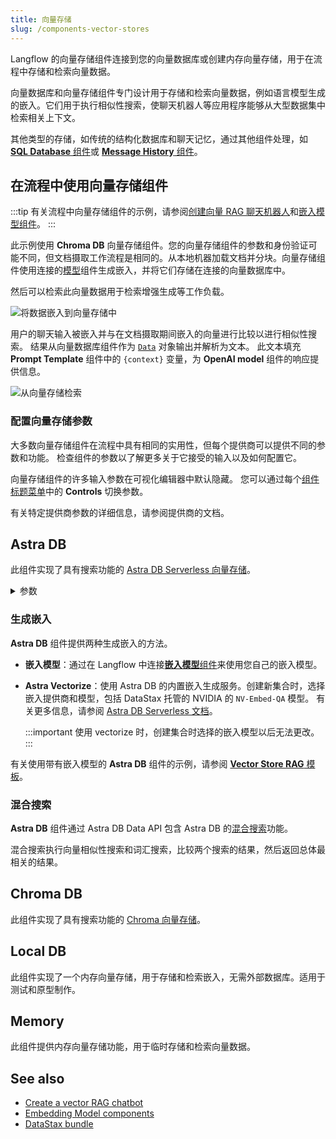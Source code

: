```yaml
---
title: 向量存储
slug: /components-vector-stores
---
```



Langflow 的向量存储组件连接到您的向量数据库或创建内存向量存储，用于在流程中存储和检索向量数据。

向量数据库和向量存储组件专门设计用于存储和检索向量数据，例如语言模型生成的嵌入。它们用于执行相似性搜索，使聊天机器人等应用程序能够从大型数据集中检索相关上下文。

其他类型的存储，如传统的结构化数据库和聊天记忆，通过其他组件处理，如 [**SQL Database** 组件](/components-data#sql-database)或 [**Message History** 组件](/components-helpers#message-history)。

## 在流程中使用向量存储组件

:::tip
有关流程中向量存储组件的示例，请参阅[创建向量 RAG 聊天机器人](/chat-with-rag)和[嵌入模型组件](/components-embedding-models)。
:::

此示例使用 **Chroma DB** 向量存储组件。您的向量存储组件的参数和身份验证可能不同，但文档摄取工作流程是相同的。从本地机器加载文档并分块。向量存储组件使用连接的[模型](/components-models)组件生成嵌入，并将它们存储在连接的向量数据库中。

然后可以检索此向量数据用于检索增强生成等工作负载。

![将数据嵌入到向量存储中](/img/vector-store-document-ingestion.png)

用户的聊天输入被嵌入并与在文档摄取期间嵌入的向量进行比较以进行相似性搜索。
结果从向量数据库组件作为 [`Data`](/data-types#data) 对象输出并解析为文本。
此文本填充 **Prompt Template** 组件中的 `{context}` 变量，为 **OpenAI model** 组件的响应提供信息。

![从向量存储检索](/img/vector-store-retrieval.png)

### 配置向量存储参数

大多数向量存储组件在流程中具有相同的实用性，但每个提供商可以提供不同的参数和功能。
检查组件的参数以了解更多关于它接受的输入以及如何配置它。

向量存储组件的许多输入参数在可视化编辑器中默认隐藏。
您可以通过每个[组件标题菜单](/concepts-components#component-menus)中的 <Icon name="SlidersHorizontal" aria-hidden="true"/> **Controls** 切换参数。

有关特定提供商参数的详细信息，请参阅提供商的文档。

## Astra DB

此组件实现了具有搜索功能的 [Astra DB Serverless 向量存储](https://docs.datastax.com/en/astra-db-serverless/databases/create-database.html)。

<details>
<summary>参数</summary>

**输入**

| 名称 | 显示名称 | 信息 |
|------|--------------|------|
| token | Astra DB Application Token | 访问 Astra DB 的身份验证令牌。 |
| environment | Environment | Astra DB API 端点的环境。例如，`dev` 或 `prod`。 |
| database_name | Database | Astra DB 实例的数据库名称。 |
| api_endpoint | Astra DB API Endpoint | Astra DB 实例的 API 端点。这取代数据库选择。 |
| collection_name | Collection | Astra DB 中存储向量的集合名称。 |
| keyspace | Keyspace | Astra DB 中用于集合的可选键空间。 |
| embedding_choice | Embedding Model or Astra Vectorize | 选择嵌入模型或使用 Astra vectorize。 |
| embedding_model | Embedding Model | 指定嵌入模型。Astra vectorize 集合不需要。 |
| number_of_results | Number of Search Results | 要返回的搜索结果数量。默认：`4`。 |
| search_type | Search Type | 要使用的搜索类型。选项包括 `Similarity`、`Similarity with score threshold` 和 `MMR (Max Marginal Relevance)`。 |
| search_score_threshold | Search Score Threshold | 使用 `Similarity with score threshold` 选项时搜索结果的最小相似性分数阈值。 |
| advanced_search_filter | Search Metadata Filter | 应用于搜索查询的可选过滤器字典。 |
| autodetect_collection | Autodetect Collection | 确定是否自动检测集合的布尔标志。 |
| content_field | Content Field | 用作向量存储文本内容字段的字段。 |
| deletion_field | Deletion Based On Field | 提供时，在加载新数据之前会删除目标集合中元数据字段值与输入元数据字段值匹配的文档。 |
| ignore_invalid_documents | Ignore Invalid Documents | 确定是否在运行时忽略无效文档的布尔标志。 |
| astradb_vectorstore_kwargs | AstraDBVectorStore Parameters | AstraDBVectorStore 的可选附加参数字典。 |

**输出**

| 名称 | 显示名称 | 信息 |
|------|--------------|------|
| vector_store | Vector Store | 使用指定参数配置的 Astra DB 向量存储实例。 |
| search_results | Search Results | 相似性搜索的结果，作为 [Data](/data-types#data) 对象列表。 |

</details>

### 生成嵌入

**Astra DB** 组件提供两种生成嵌入的方法。

* **嵌入模型**：通过在 Langflow 中连接[**嵌入模型**组件](/components-embedding-models)来使用您自己的嵌入模型。

* **Astra Vectorize**：使用 Astra DB 的内置嵌入生成服务。创建新集合时，选择嵌入提供商和模型，包括 DataStax 托管的 NVIDIA 的 `NV-Embed-QA` 模型。
有关更多信息，请参阅 [Astra DB Serverless 文档](https://docs.datastax.com/en/astra-db-serverless/databases/embedding-generation.html)。

    :::important
    使用 vectorize 时，创建集合时选择的嵌入模型以后无法更改。
    :::

有关使用带有嵌入模型的 **Astra DB** 组件的示例，请参阅 [**Vector Store RAG** 模板](/vector-store-rag)。

### 混合搜索

**Astra DB** 组件通过 Astra DB Data API 包含 Astra DB 的[混合搜索](https://docs.datastax.com/en/astra-db-serverless/databases/hybrid-search.html)功能。

混合搜索执行向量相似性搜索和词汇搜索，比较两个搜索的结果，然后返回总体最相关的结果。

## Chroma DB

此组件实现了具有搜索功能的 [Chroma 向量存储](https://docs.trychroma.com/)。

## Local DB

此组件实现了一个内存向量存储，用于存储和检索嵌入，无需外部数据库。适用于测试和原型制作。

## Memory

此组件提供内存向量存储功能，用于临时存储和检索向量数据。

## See also

- [Create a vector RAG chatbot](/chat-with-rag)
- [Embedding Model components](/components-embedding-models)
- [DataStax bundle](/bundles-datastax)